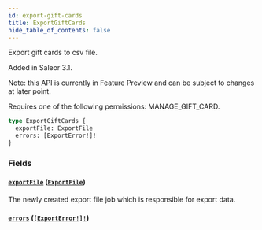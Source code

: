 ```yaml
---
id: export-gift-cards
title: ExportGiftCards
hide_table_of_contents: false
---
```


Export gift cards to csv file.

Added in Saleor 3.1.

Note: this API is currently in Feature Preview and can be subject to changes at later point.

Requires one of the following permissions: MANAGE_GIFT_CARD.

```graphql
type ExportGiftCards {
  exportFile: ExportFile
  errors: [ExportError!]!
}
```

### Fields

#### [`exportFile`](#) ([`ExportFile`](../../../developer/api-reference/objects/export-file))

The newly created export file job which is responsible for export data.

#### [`errors`](#) ([`[ExportError!]!`](../../../developer/api-reference/objects/export-error))
